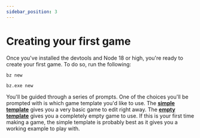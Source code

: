 ```yaml
---
sidebar_position: 3
---
```




# Creating your first game

Once you've installed the devtools and Node 18 or high, you're ready to create your first game. To do so, run the following:

<Tabs>
<TabItem value="Mac OS/Linux" label="Mac OS/Linux">

```console
bz new
```

</TabItem>
<TabItem value="Windows" label="Windows">

```console
bz.exe new
```

</TabItem>
</Tabs>

You'll be guided through a series of prompts. One of the choices you'll be prompted with is which game template you'd like to use. The **[simple template](https://github.com/boardzilla/boardzilla-starter-game)** gives you a very basic game to edit right away. The **[empty template](https://github.com/boardzilla/boardzilla-empty-game)** gives you a completely empty game to use. If this is your first time making a game, the simple template is probably best as it gives you a working example to play with.
